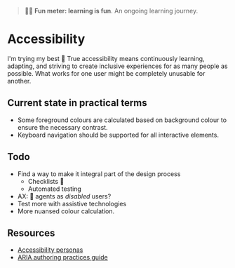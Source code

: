 
<Meta title="Foundations/Accessibility" />

> 🧑‍🎓 **Fun meter: learning is fun**. An ongoing learning journey.

# Accessibility

I'm trying my best 🫤 True accessibility means continuously learning,
adapting, and striving to create inclusive experiences for as many people as possible.
What works for one user might be completely unusable for another.

## Current state in practical terms

- Some foreground colours are calculated based on background colour to ensure the necessary contrast.
- Keyboard navigation should be supported for all interactive elements.

## Todo

- Find a way to make it integral part of the design process
  - Checklists 🤔
  - Automated testing
- AX: 🤖 agents as _disabled_ users?
- Test more with assistive technologies
- More nuansed colour calculation.

## Resources

- [Accessibility personas](https://alphagov.github.io/accessibility-personas/)
- [ARIA authoring practices guide](https://www.w3.org/WAI/ARIA/apg/)